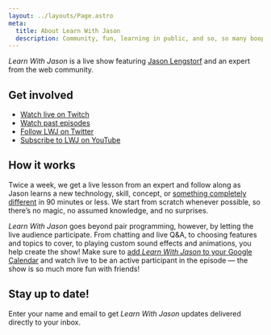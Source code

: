 ```yaml
---
layout: ../layouts/Page.astro
meta:
  title: About Learn With Jason
  description: Community, fun, learning in public, and so, so many boops.
---
```



_Learn With Jason_ is a live show featuring [Jason Lengstorf](https://jason.af) and an expert from the web community.

## Get involved

- [Watch live on Twitch](https://twitch.tv/jlengstorf)
- [Watch past episodes](/episodes)
- [Follow LWJ on Twitter](https://twitter.com/LWJShow)
- [Subscribe to LWJ on YouTube](https://www.youtube.com/channel/UCnty0z0pNRDgnuoirYXnC5A)

## How it works

Twice a week, we get a live lesson from an expert and follow along as Jason learns a new technology, skill, concept, or [something completely different](/let-s-learn-minecraft) in 90 minutes or less. We start from scratch whenever possible, so there’s no magic, no assumed knowledge, and no surprises.

_Learn With Jason_ goes beyond pair programming, however, by letting the live audience participate. From chatting and live Q&A, to choosing features and topics to cover, to playing custom sound effects and animations, you help create the show! Make sure to [add _Learn With Jason_ to your Google Calendar](/calendar) and watch live to be an active participant in the episode — the show is so much more fun with friends!

<OptInForm>

## Stay up to date!

Enter your name and email to get _Learn With Jason_ updates delivered directly to your inbox.

</OptInForm>
